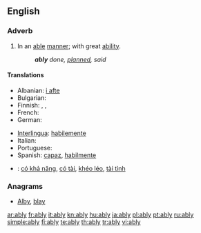 ==English==

===Adverb===
{{en-adv}}

# In an [[able]] [[manner]]; with great [[ability]].
#: '''''ably''' done, [[planned]], said''

====Translations====
{{trans-top|with great ability}}
* Albanian: [[i afte]]
* Bulgarian: {{t|bg|умело, ловко, сръчно, компетентно        |sc=Cyrl}}
* Finnish: {{t|fi|pontevasti}},  {{t-|fi|taitavasti}},  {{t+|fi|hyvin}}
* French: {{t+|fr|habilement}}
* German: {{t+|de|fähig}}
{{trans-mid}}
* [[Interlingua]]: [[habilemente]]
* Italian: {{t+|it|abilmente}}
* Portuguese: {{t+|pt|habilmente}}
* Spanish: [[capaz]], [[habilmente]]
{{trans-bottom}}

{{checktrans-top}}
* {{ttbc|Vietnamese}}: [[có khả năng]], [[có tài]], [[khéo léo]], [[tài tình]]
{{trans-bottom}}

===Anagrams===
* [[Alby#English|Alby]], [[blay#English|blay]]

[[ar:ably]]
[[fr:ably]]
[[it:ably]]
[[kn:ably]]
[[hu:ably]]
[[ja:ably]]
[[pl:ably]]
[[pt:ably]]
[[ru:ably]]
[[simple:ably]]
[[fi:ably]]
[[te:ably]]
[[th:ably]]
[[tr:ably]]
[[vi:ably]]